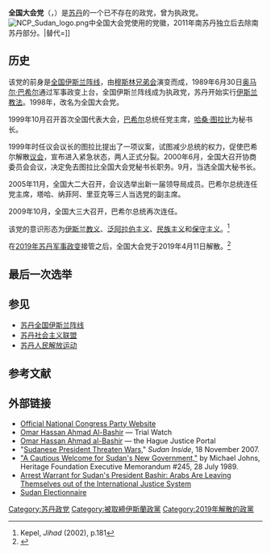 {{distinguish|全国人民大会 (也门)|总人民大会}}
{{Infobox political party
|country=苏丹
|colorcode=#008000
|party_name=全国大会党
|native_name=المؤتمر الوطني
|party_logo= [[File:NCP_newlogo.png|120px]]
|flag=[[File:Flag__of_Sudan.svg|120px]]
|leader={{le|艾哈迈德·哈龙|Ahmed Haroun}}
|foundation={{start date|1989}}<ref>{{Cite web |url=http://constitutionnet.org/country/constitutional-history-sudan |title=存档副本 |accessdate=2019-12-04 |archive-date=2020-10-25 |archive-url=https://web.archive.org/web/20201025082607/http://constitutionnet.org/country/constitutional-history-sudan |dead-url=no }}</ref><ref>{{Cite web |url=https://www.jstor.org/stable/41858370?seq=1 |title=存档副本 |access-date=2019-12-04 |archive-date=2022-04-22 |archive-url=https://web.archive.org/web/20220422213634/https://www.jstor.org/stable/41858370?seq=1 }}</ref>
| dissolved = 2019年4月11日
|headquarters=[[喀土穆|喀土穆]] 
|newspaper=''《{{le|全国代表大会|National Congress}}》''
|ideology=[[阿拉伯民族主义|阿拉伯民族主义]]<br>[[伊斯兰主义|伊斯兰主义]]<ref name="sudantribune.com">{{cite web|url=http://www.sudantribune.com/spip.php?mot137|title=Sudan Tribune: Plural news and views on Sudan|publisher=|accessdate=2015-04-19|archive-date=2019-10-21|archive-url=https://web.archive.org/web/20191021112214/http://www.sudantribune.com/spip.php?mot137|dead-url=no}}</ref><br>[[反锡安主义|反锡安主义]]<ref name="sudantribune.com"/><br>[[泛阿拉伯主义|泛阿拉伯主义]]<br>[[法西斯主義|法西斯主義]]<br>[[社会保守主义|社会保守主义]]<br>[[軍國主義|軍國主義]]<br>[[威權主義|威權主義]]
|position=[[右翼|右翼]]至[[極右翼|極右翼]]
|international=[[穆斯林兄弟会|穆斯林兄弟会]]
|colours={{colorbox|Green}} 绿色
|religion=[[伊斯兰教|伊斯兰教]]（[[萨拉菲派|萨拉菲派]]和[[瓦哈比派|瓦哈比派]]）
|website=[http://www.ncp.sd/index.php?lang=en 官网]
}}
'''全国大会党'''（{{lang-ar|المؤتمر الوطني}}，{{transl|ar|DIN|al-Mu'tamar al-Waṭanī}}）是[[苏丹|苏丹]]的一个已不存在的政党，曾为执政党。
[[File:NCP_Sudan_logo.png|thumb]]中全国大会党使用的党徽，2011年南苏丹独立后去除南苏丹部分。|替代=]]

==历史==
该党的前身是[[全国伊斯兰阵线|全国伊斯兰阵线]]，由[[穆斯林兄弟会|穆斯林兄弟会]]演变而成，1989年6月30日[[奥马尔·巴希尔|奥马尔·巴希尔]]通过军事政变上台，全国伊斯兰阵线成为执政党，苏丹开始实行[[伊斯兰教法|伊斯兰教法]]。1998年，改名为全国大会党。

1999年10月召开首次全国代表大会，[[巴希尔|巴希尔]]总统任党主席，[[哈桑·图拉比|哈桑·图拉比]]为秘书长。

1999年时任议会议长的图拉比提出了一项议案，试图减少总统的权力，促使巴希尔解散[[苏丹议会|议会]]，宣布进入紧急状态，两人正式分裂。2000年6月，全国大召开协商委员会会议，决定免去图拉比全国大会党秘书长职务。9月，{{le|易卜拉欣·艾哈迈德·奥马尔|Ibrahim Ahmed Umar}}当选全国大秘书长。

2005年11月，全国大二大召开，会议选举出新一届领导局成员。巴希尔总统连任党主席，塔哈、纳菲阿、里亚克等三人当选党的副主席。

2009年10月，全国大三大召开，巴希尔总统再次连任。

该党的意识形态为[[伊斯兰教义|伊斯兰教义]]、[[泛阿拉伯主义|泛阿拉伯主义]]、[[民族主义|民族主义]]和[[保守主义|保守主义]]。<ref>Kepel, ''Jihad'' (2002), p.181</ref> 

在[[2019年苏丹政变|2019年苏丹军事政变]]接管之后，全国大会党于2019年4月11日解散。<ref>{{cite web |url=https://www.bbc.com/news/world-africa-47898385 |title=Omar al-Bashir: How Sudan's military strongmen stayed in power - BBC News |publisher=Bbc.com |date= |accessdate=2019-04-24 |archive-date=2020-10-10 |archive-url=https://web.archive.org/web/20201010105427/https://www.bbc.com/news/world-africa-47898385 |dead-url=no }}</ref>

==最后一次选举==
{{main|2015年苏丹大选}}

==参见==
*[[苏丹全国伊斯兰阵线|苏丹全国伊斯兰阵线]]
*[[苏丹社会主义联盟|苏丹社会主义联盟]]
*[[苏丹人民解放运动|苏丹人民解放运动]]

==参考文献==
{{Reflist}}

==外部链接==
*[https://web.archive.org/web/20080521080408/http://ncpsudan.com/ Official National Congress Party Website]
*[https://web.archive.org/web/20090307195202/http://www.trial-ch.org/en/trial-watch/profil/db/facts/omar-hassan-ahmad_al-bashir_779.html Omar Hassan Ahmad Al-Bashir] — Trial Watch
*[https://web.archive.org/web/20090213072259/http://www.haguejusticeportal.net/eCache/DEF/9/502.c2V0TGFuZz1FTiZMPUVO.html Omar Hassan Ahmad al-Bashir] — the Hague Justice Portal
*"[https://web.archive.org/web/20101110221829/http://sudaninside.net/2007/11/18/omar-el-bashir-order-re-opening-of-popular-defence-training-camps Sudanese President Threaten Wars,]" ''Sudan Inside'', 18 November 2007.
*[https://web.archive.org/web/20080213210041/http://www.heritage.org/Research/MiddleEast/EM245.cfm "A Cautious Welcome for Sudan's New Government,"] by Michael Johns, Heritage Foundation Executive Memorandum #245, 28 July 1989.
*[http://en.qantara.de/webcom/show_article.php/_c-476/_nr-1121/i.html Arrest Warrant for Sudan's President Bashir: Arabs Are Leaving Themselves out of the International Justice System] {{Webarchive|url=https://archive.today/20121209014520/http://en.qantara.de/webcom/show_article.php/_c-476/_nr-1121/i.html |date=2012-12-09 }}
*[https://web.archive.org/web/20091108135324/http://www.electionnaire.org/ Sudan Electionnaire]

[[Category:苏丹政党|Category:苏丹政党]]
[[Category:被取締伊斯蘭政黨|Category:被取締伊斯蘭政黨]]
[[Category:2019年解散的政黨|Category:2019年解散的政黨]]